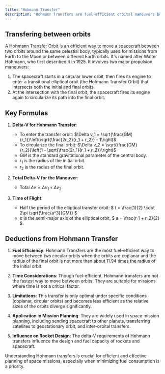 ```yaml
---
title: "Hohmann Transfer"
description: "Hohmann Transfers are fuel-efficient orbital maneuvers between two circular orbits, involving specific delta-V calculations and time considerations."
---
```


## Transfering between orbits

A Hohmann Transfer Orbit is an efficient way to move a spacecraft between two orbits around the same celestial body, typically used for missions from Earth to the Moon or between different Earth orbits. It's named after Walter Hohmann, who first described it in 1925. It involves two major propulsion maneuvers:

1. The spacecraft starts in a circular lower orbit, then fires its engine to enter a transitional elliptical orbit (the Hohmann Transfer Orbit) that intersects both the initial and final orbits.
1. At the intersection with the final orbit, the spacecraft fires its engine again to circularize its path into the final orbit.

## Key Formulas

1. **Delta-V for Hohmann Transfer**:

   - To enter the transfer orbit: $\Delta v_1 = \sqrt{\frac{GM}{r_1}}\left(\sqrt{\frac{2r_2}{r_1 + r_2}} - 1\right)$
   - To circularize the final orbit: $\Delta v_2 = \sqrt{\frac{GM}{r_2}}\left(1 - \sqrt{\frac{2r_1}{r_1 + r_2}}\right)$
   - $GM$ is the standard gravitational parameter of the central body.
   - $r_1$ is the radius of the initial orbit.
   - $r_2$ is the radius of the final orbit.

2. **Total Delta-V for the Maneuver**:

   - Total $\Delta v = \Delta v_1 + \Delta v_2$

3. **Time of Flight**:
   - Half the period of the elliptical transfer orbit: $ t = \frac{1}{2} \cdot 2\pi \sqrt{\frac{a^3}{GM}} $
   - $a$ is the semi-major axis of the elliptical orbit, $ a = \frac{r_1 + r_2}{2} $.

## Deductions from Hohmann Transfer

1. **Fuel Efficiency**: Hohmann Transfers are the most fuel-efficient way to move between two circular orbits when the orbits are coplanar and the radius of the final orbit is not more than about 11.94 times the radius of the initial orbit.

2. **Time Considerations**: Though fuel-efficient, Hohmann transfers are not the fastest way to move between orbits. They are suitable for missions where time is not a critical factor.

3. **Limitations**: This transfer is only optimal under specific conditions (coplanar, circular orbits) and becomes less efficient as the relative sizes of the orbits diverge significantly.

4. **Application in Mission Planning**: They are widely used in space mission planning, including sending spacecraft to other planets, transferring satellites to geostationary orbit, and inter-orbital transfers.

5. **Influence on Rocket Design**: The delta-V requirements of Hohmann transfers influence the design and fuel capacity of rockets and spacecraft.

Understanding Hohmann transfers is crucial for efficient and effective planning of space missions, especially when minimizing fuel consumption is a priority.

<Snippet file="cta-start-account.mdx" />
